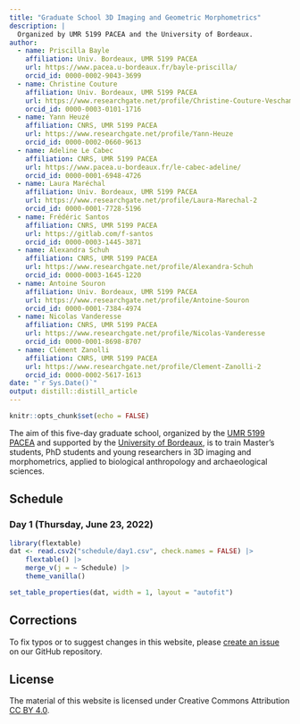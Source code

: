 ```yaml
---
title: "Graduate School 3D Imaging and Geometric Morphometrics"
description: |
  Organized by UMR 5199 PACEA and the University of Bordeaux.
author:
  - name: Priscilla Bayle
    affiliation: Univ. Bordeaux, UMR 5199 PACEA
    url: https://www.pacea.u-bordeaux.fr/bayle-priscilla/
    orcid_id: 0000-0002-9043-3699
  - name: Christine Couture
    affiliation: Univ. Bordeaux, UMR 5199 PACEA
    url: https://www.researchgate.net/profile/Christine-Couture-Veschambre
    orcid_id: 0000-0003-0101-1716
  - name: Yann Heuzé
    affiliation: CNRS, UMR 5199 PACEA
    url: https://www.researchgate.net/profile/Yann-Heuze
    orcid_id: 0000-0002-0660-9613
  - name: Adeline Le Cabec
    affiliation: CNRS, UMR 5199 PACEA
    url: https://www.pacea.u-bordeaux.fr/le-cabec-adeline/
    orcid_id: 0000-0001-6948-4726
  - name: Laura Maréchal
    affiliation: Univ. Bordeaux, UMR 5199 PACEA
    url: https://www.researchgate.net/profile/Laura-Marechal-2
    orcid_id: 0000-0001-7728-5196
  - name: Frédéric Santos
    affiliation: CNRS, UMR 5199 PACEA
    url: https://gitlab.com/f-santos
    orcid_id: 0000-0003-1445-3871
  - name: Alexandra Schuh
    affiliation: CNRS, UMR 5199 PACEA
    url: https://www.researchgate.net/profile/Alexandra-Schuh
    orcid_id: 0000-0003-1645-1220
  - name: Antoine Souron
    affiliation: Univ. Bordeaux, UMR 5199 PACEA
    url: https://www.researchgate.net/profile/Antoine-Souron
    orcid_id: 0000-0001-7384-4974
  - name: Nicolas Vanderesse
    affiliation: CNRS, UMR 5199 PACEA
    url: https://www.researchgate.net/profile/Nicolas-Vanderesse
    orcid_id: 0000-0001-8698-8707
  - name: Clément Zanolli
    affiliation: CNRS, UMR 5199 PACEA
    url: https://www.researchgate.net/profile/Clement-Zanolli-2
    orcid_id: 0000-0002-5617-1613  
date: "`r Sys.Date()`"
output: distill::distill_article
---
```


```r
knitr::opts_chunk$set(echo = FALSE)
```

The aim of this five-day graduate school, organized by the 
[UMR 5199 PACEA](https://www.fondationbiodiversite.fr/en/about-the-foundation/le-cesab/) and supported by the
[University of Bordeaux](https://sites.google.com/site/gdrecostat/), 
is to train Master's students, PhD students and young researchers in 3D imaging and morphometrics, applied to biological anthropology and archaeological sciences.

## Schedule

### Day 1 (Thursday, June 23, 2022)
```r
library(flextable)
dat <- read.csv2("schedule/day1.csv", check.names = FALSE) |>
    flextable() |>
    merge_v(j = ~ Schedule) |>
    theme_vanilla()

set_table_properties(dat, width = 1, layout = "autofit")
```


## Corrections {.appendix}

To fix typos or to suggest changes in this website, please 
[create an issue](https://github.com/GradSchoolMorphoUB/website-gs-imaging-morpho)
on our GitHub repository.

## License {.appendix}

The material of this website is licensed under Creative Commons Attribution 
[CC BY 4.0](https://creativecommons.org/licenses/by/4.0/).
